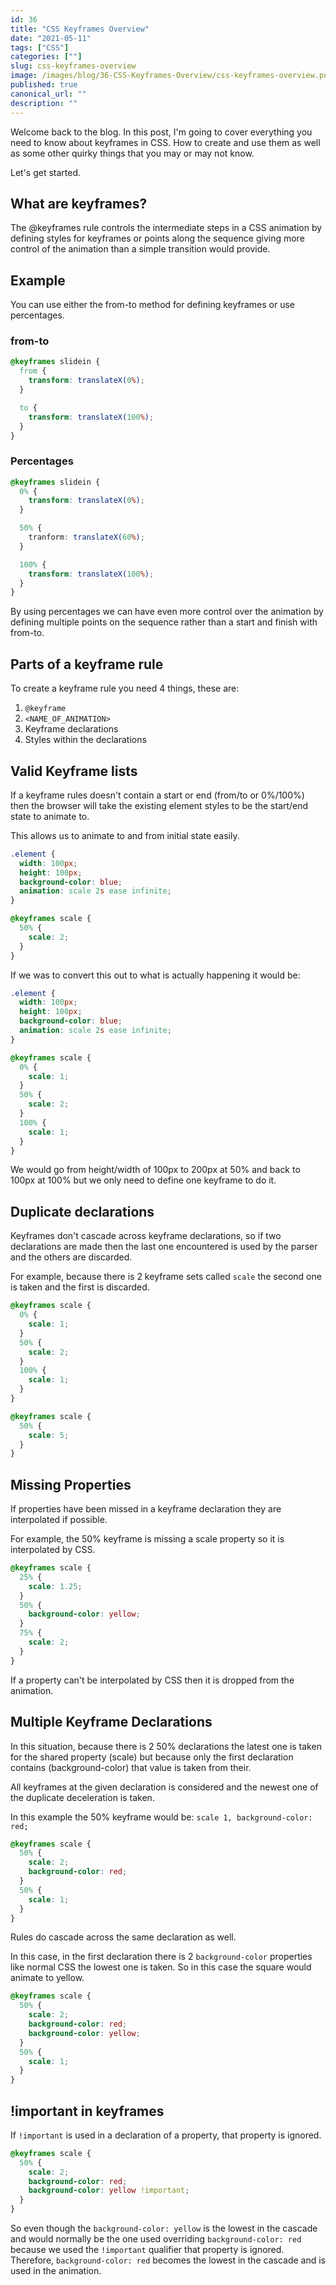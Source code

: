 ```yaml
---
id: 36
title: "CSS Keyframes Overview"
date: "2021-05-11"
tags: ["CSS"]
categories: [""]
slug: css-keyframes-overview
image: /images/blog/36-CSS-Keyframes-Overview/css-keyframes-overview.png
published: true
canonical_url: ""
description: ""
---
```


Welcome back to the blog. In this post, I'm going to cover everything you need to know about keyframes in CSS. How to create and use them as well as some other quirky things that you may or may not know.

Let's get started.

## What are keyframes?

The @keyframes rule controls the intermediate steps in a CSS animation by defining styles for keyframes or points along the sequence giving more control of the animation than a simple transition would provide.

## Example

You can use either the from-to method for defining keyframes or use percentages.

### from-to

```css
@keyframes slidein {
  from {
    transform: translateX(0%);
  }

  to {
    transform: translateX(100%);
  }
}
```

### Percentages

```css
@keyframes slidein {
  0% {
    transform: translateX(0%);
  }

  50% {
    tranform: translateX(60%);
  }

  100% {
    transform: translateX(100%);
  }
}
```

By using percentages we can have even more control over the animation by defining multiple points on the sequence rather than a start and finish with from-to.

## Parts of a keyframe rule

To create a keyframe rule you need 4 things, these are:

1. `@keyframe`
2. `<NAME_OF_ANIMATION>`
3. Keyframe declarations
4. Styles within the declarations

## Valid Keyframe lists

If a keyframe rules doesn't contain a start or end (from/to or 0%/100%) then the browser will take the existing element styles to be the start/end state to animate to.

This allows us to animate to and from initial state easily.

```css
.element {
  width: 100px;
  height: 100px;
  background-color: blue;
  animation: scale 2s ease infinite;
}

@keyframes scale {
  50% {
    scale: 2;
  }
}
```

If we was to convert this out to what is actually happening it would be:

```css
.element {
  width: 100px;
  height: 100px;
  background-color: blue;
  animation: scale 2s ease infinite;
}

@keyframes scale {
  0% {
    scale: 1;
  }
  50% {
    scale: 2;
  }
  100% {
    scale: 1;
  }
}
```

We would go from height/width of 100px to 200px at 50% and back to 100px at 100% but we only need to define one keyframe to do it.

## Duplicate declarations

Keyframes don't cascade across keyframe declarations, so if two declarations are made then the last one encountered is used by the parser and the others are discarded.

For example, because there is 2 keyframe sets called `scale` the second one is taken and the first is discarded.

```css
@keyframes scale {
  0% {
    scale: 1;
  }
  50% {
    scale: 2;
  }
  100% {
    scale: 1;
  }
}

@keyframes scale {
  50% {
    scale: 5;
  }
}
```

## Missing Properties

If properties have been missed in a keyframe declaration they are interpolated if possible.

For example, the 50% keyframe is missing a scale property so it is interpolated by CSS.

```css
@keyframes scale {
  25% {
    scale: 1.25;
  }
  50% {
    background-color: yellow;
  }
  75% {
    scale: 2;
  }
}
```

If a property can't be interpolated by CSS then it is dropped from the animation.

## Multiple Keyframe Declarations

In this situation, because there is 2 50% declarations the latest one is taken for the shared property (scale) but because only the first declaration contains (background-color) that value is taken from their.

All keyframes at the given declaration is considered and the newest one of the duplicate deceleration is taken.

In this example the 50% keyframe would be: `scale 1, background-color: red;`

```css
@keyframes scale {
  50% {
    scale: 2;
    background-color: red;
  }
  50% {
    scale: 1;
  }
}
```

Rules do cascade across the same declaration as well.

In this case, in the first declaration there is 2 `background-color` properties like normal CSS the lowest one is taken. So in this case the square would animate to yellow.

```css
@keyframes scale {
  50% {
    scale: 2;
    background-color: red;
    background-color: yellow;
  }
  50% {
    scale: 1;
  }
}
```

## !important in keyframes

If `!important` is used in a declaration of a property, that property is ignored.

```css
@keyframes scale {
  50% {
    scale: 2;
    background-color: red;
    background-color: yellow !important;
  }
}
```

So even though the `background-color: yellow` is the lowest in the cascade and would normally be the one used overriding `background-color: red` because we used the `!important` qualifier that property is ignored. Therefore, `background-color: red` becomes the lowest in the cascade and is used in the animation.
